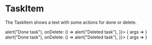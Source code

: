 
<Meta title="Tasks/TaskItem" component={TaskItem} />

# TaskItem
The TaskItem shows a text with some actions for done or delete.

<ArgsTable of={TaskItem} />

<Canvas>
    <Story name="Undone"
           args={{
               task: {
                   id: uniqueId(),
                   title: "Buy beer",
                   done: false,
               },
               onDone: () => alert("Done task"),
               onDelete: () => alert("Deleted task"),
           }}>
        { args => <TaskItem {...args} /> }
    </Story>
</Canvas>

<Canvas>
    <Story name="Done"
           args={{
               task: {
                   id: uniqueId(),
                   title: "Buy coffee",
                   done: true,
               },
               onDone: () => alert("Done task"),
               onDelete: () => alert("Deleted task"),
           }}>
        { args => <TaskItem {...args} /> }
    </Story>
</Canvas>

